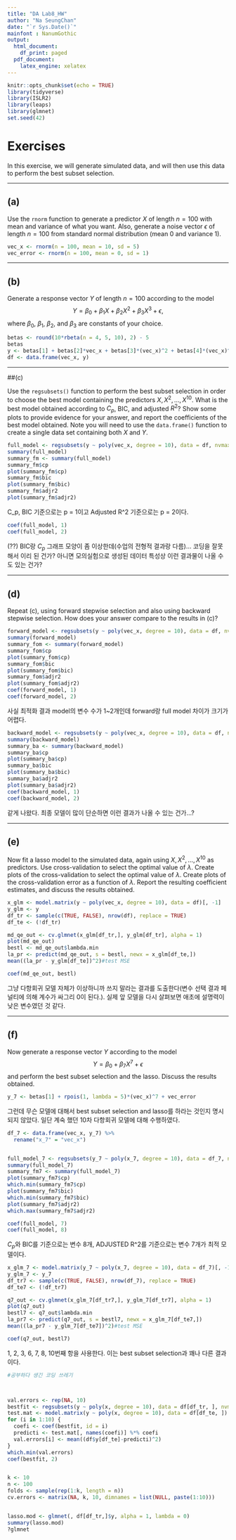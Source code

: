 ```yaml
---
title: "DA Lab8_HW"
author: "Na SeungChan"
date: "`r Sys.Date()`"
mainfont : NanumGothic
output:
  html_document:
    df_print: paged
  pdf_document:
    latex_engine: xelatex
---
```


```r
knitr::opts_chunk$set(echo = TRUE)
library(tidyverse)
library(ISLR2)
library(leaps)
library(glmnet)
set.seed(42)
```



# Exercises

In this exercise, we will generate simulated data, and will then use this data to perform the best subset selection.


---

## (a) 

Use the `rnorm` function to generate a predictor $X$ of length $n = 100$ with mean and variance of what you want. Also, generate a noise vector $\epsilon$ of length $n = 100$ from standard normal distribution (mean 0 and variance 1).


```r
vec_x <- rnorm(n = 100, mean = 10, sd = 5)
vec_error <- rnorm(n = 100, mean = 0, sd = 1)
```



---

## (b) 

Generate a response vector $Y$ of length $n = 100$ according to the model
$$
Y = \beta_0 + \beta_1X + \beta_2X^2 + \beta_3X^3 + \epsilon,
$$
where $\beta_0$, $\beta_1$, $\beta_2$, and $\beta_3$ are constants of your choice.


```r
betas <- round(10*rbeta(n = 4, 5, 10), 2) - 5
betas
y <- betas[1] + betas[2]*vec_x + betas[3]*(vec_x)^2 + betas[4]*(vec_x)^3 + vec_error
df <- data.frame(vec_x, y)
```



---

##(c) 

Use the `regsubsets()` function to perform the best subset selection in order to choose the best model containing the predictors $X, X^2, \dots, X^{10}$. What is the best model obtained according to $C_p$, BIC, and adjusted $R^2$? Show some plots to provide evidence for your answer, and report the coefficients of the best model obtained. Note you will need to use the `data.frame()` function to create a single data set containing both $X$ and $Y$.


```r
full_model <- regsubsets(y ~ poly(vec_x, degree = 10), data = df, nvmax = 11)
summary(full_model)
summary_fm <- summary(full_model)
summary_fm$cp
plot(summary_fm$cp)
summary_fm$bic
plot(summary_fm$bic)
summary_fm$adjr2
plot(summary_fm$adjr2)
```

C_p, BIC 기준으로는 p = 1이고 Adjusted R^2 기준으로는 p = 2이다.


```r
coef(full_model, 1)
coef(full_model, 2)
```

(??) BIC랑 $C_p$ 그래프 모양이 좀 이상한데(수업의 전형적 결과랑 다름)... 코딩을 잘못해서 이리 된 건가? 아니면 모의실험으로 생성된 데이터 특성상 이런 결과물이 나올 수도 있는 건가?



---

## (d)

Repeat (c), using forward stepwise selection and also using backward stepwise selection. How does your answer compare to the results in (c)?


```r
forward_model <- regsubsets(y ~ poly(vec_x, degree = 10), data = df, nvmax = 11, method = "forward")
summary(forward_model)
summary_fom <- summary(forward_model)
summary_fom$cp
plot(summary_fom$cp)
summary_fom$bic
plot(summary_fom$bic)
summary_fom$adjr2
plot(summary_fom$adjr2)
coef(forward_model, 1)
coef(forward_model, 2)
```

사실 최적화 결과 model의 변수 수가 1~2개인데 forward랑 full model 차이가 크기가 어렵다.


```r
backward_model <- regsubsets(y ~ poly(vec_x, degree = 10), data = df, nvmax = 11, method = "backward")
summary(backward_model)
summary_ba <- summary(backward_model)
summary_ba$cp
plot(summary_ba$cp)
summary_ba$bic
plot(summary_ba$bic)
summary_ba$adjr2
plot(summary_ba$adjr2)
coef(backward_model, 1)
coef(backward_model, 2)
```


같게 나왔다. 최종 모델이 많이 단순하면 이런 결과가 나올 수 있는 건가...?



---

## (e)

Now fit a lasso model to the simulated data, again using $X, X^2, \dots, X^{10}$ as predictors. Use cross-validation to select the optimal value of $\lambda$. Create plots of the cross-validation to select the optimal value of $\lambda$. Create plots of the cross-validation error as a function of $\lambda$. Report the resulting coefficient estimates, and discuss the results obtained.


```r
x_glm <- model.matrix(y ~ poly(vec_x, degree = 10), data = df)[, -1]
y_glm <- y
df_tr <- sample(c(TRUE, FALSE), nrow(df), replace = TRUE)
df_te <- (!df_tr)

md_qe_out <- cv.glmnet(x_glm[df_tr,], y_glm[df_tr], alpha = 1)
plot(md_qe_out)
bestl <- md_qe_out$lambda.min
la_pr <- predict(md_qe_out, s = bestl, newx = x_glm[df_te,])
mean((la_pr - y_glm[df_te])^2)#test MSE

coef(md_qe_out, bestl)
```


그냥 다항회귀 모델 자체가 이상하니까 쓰지 말라는 결과를 도출한다(변수 선택 결과 페널티에 의해 계수가 싸그리 0이 된다.). 실제 앞 모델을 다시 살펴보면 애초에 설명력이 낮은 변수였던 것 같다.



---

## (f) 

Now generate a response vector $Y$ according to the model
$$
Y = \beta_0 + \beta_7X^7 + \epsilon
$$
and perform the best subset selection and the lasso. Discuss the results obtained.


```r
y_7 <- betas[1] + rpois(1, lambda = 5)*(vec_x)^7 + vec_error
```


그런데 무슨 모델에 대해서 best subset selection and lasso를 하라는 것인지 명시되지 않았다. 일단 계숙 했던 10차 다항회귀 모델에 대해 수행하였다.


```r
df_7 <- data.frame(vec_x, y_7) %>%
  rename("x_7" = "vec_x")


full_model_7 <- regsubsets(y_7 ~ poly(x_7, degree = 10), data = df_7, nvmax = 10)
summary(full_model_7)
summary_fm7 <- summary(full_model_7)
plot(summary_fm7$cp)
which.min(summary_fm7$cp)
plot(summary_fm7$bic)
which.min(summary_fm7$bic)
plot(summary_fm7$adjr2)
which.max(summary_fm7$adjr2)

coef(full_model, 7)
coef(full_model, 8)
```

$C_p$와 BIC를 기준으로는 변수 8개, ADJUSTED R^2를 기준으로는 변수 7개가 최적 모델이다.


```r
x_glm_7 <- model.matrix(y_7 ~ poly(x_7, degree = 10), data = df_7)[, -1]
y_glm_7 <- y_7
df_tr7 <- sample(c(TRUE, FALSE), nrow(df_7), replace = TRUE)
df_te7 <- (!df_tr7)

q7_out <- cv.glmnet(x_glm_7[df_tr7,], y_glm_7[df_tr7], alpha = 1)
plot(q7_out)
bestl7 <- q7_out$lambda.min
la_pr7 <- predict(q7_out, s = bestl7, newx = x_glm_7[df_te7,])
mean((la_pr7 - y_glm_7[df_te7])^2)#test MSE

coef(q7_out, bestl7)
```

1, 2, 3, 6, 7, 8, 10번째 항을 사용한다. 이는 best subset selection과 꽤나 다른 결과이다.


```r
#공부하다 생긴 코딩 쓰레기



val.errors <- rep(NA, 10)
bestfit <- regsubsets(y ~ poly(x, degree = 10), data = df[df_tr, ], nvmax = 11)
test.mat <- model.matrix(y ~ poly(x, degree = 10), data = df[df_te, ])
for (i in 1:10) {
  coefi <- coef(bestfit, id = i)
  predicti <- test.mat[, names(coefi)] %*% coefi
  val.errors[i] <- mean((df$y[df_te]-predicti)^2)
}
which.min(val.errors)
coef(bestfit, 2)


k <- 10
n <- 100
folds <- sample(rep(1:k, length = n))
cv.errors <- matrix(NA, k, 10, dimnames = list(NULL, paste(1:10)))


lasso.mod <- glmnet(, df[df_tr,]$y, alpha = 1, lambda = 0)
summary(lasso.mod)
?glmnet
```
